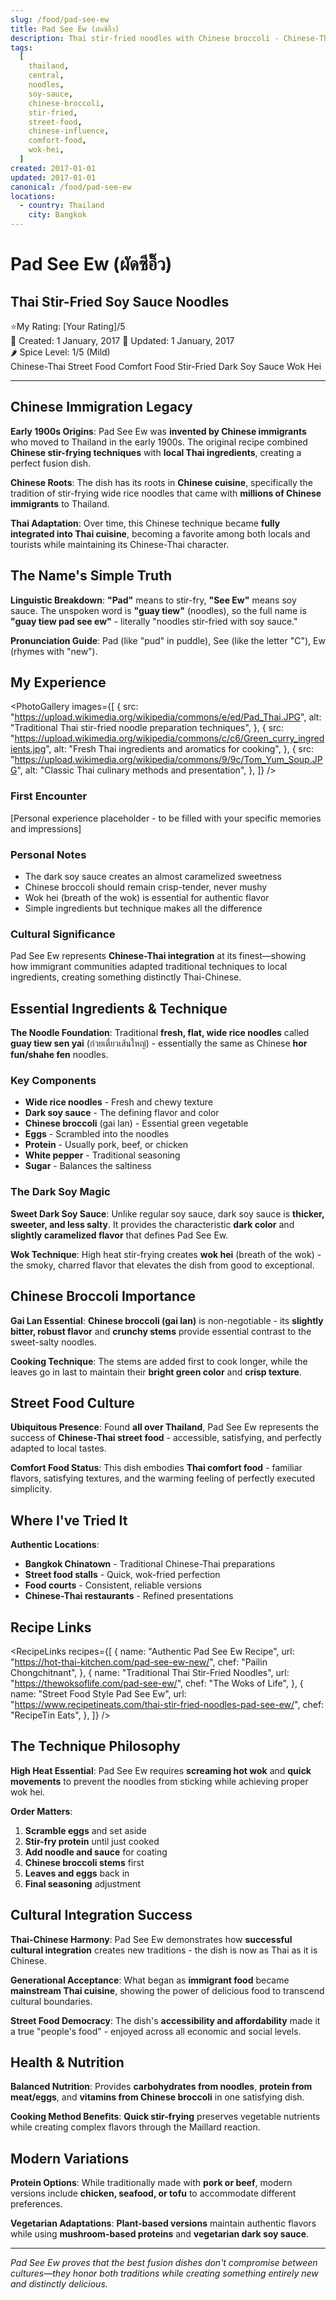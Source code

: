 ```yaml
---
slug: /food/pad-see-ew
title: Pad See Ew (ผัดซีอิ๊ว)
description: Thai stir-fried noodles with Chinese broccoli - Chinese-Thai comfort food perfection
tags:
  [
    thailand,
    central,
    noodles,
    soy-sauce,
    chinese-broccoli,
    stir-fried,
    street-food,
    chinese-influence,
    comfort-food,
    wok-hei,
  ]
created: 2017-01-01
updated: 2017-01-01
canonical: /food/pad-see-ew
locations:
  - country: Thailand
    city: Bangkok
---
```



# Pad See Ew (ผัดซีอิ๊ว)

## Thai Stir-Fried Soy Sauce Noodles

<div className="food-rating">
  <span className="star">⭐</span>My Rating: [Your Rating]/5
</div>

<div className="food-metadata">
  <span className="food-date">📅 Created: 1 January, 2017</span>
  <span className="food-date">🔄 Updated: 1 January, 2017</span>
</div>

<div className="spice-level">🌶️ Spice Level: 1/5 (Mild)</div>

<div className="food-tags">
  <span className="food-tag">Chinese-Thai</span>
  <span className="food-tag">Street Food</span>
  <span className="food-tag">Comfort Food</span>
  <span className="food-tag">Stir-Fried</span>
  <span className="food-tag">Dark Soy Sauce</span>
  <span className="food-tag">Wok Hei</span>
</div>

---

## Chinese Immigration Legacy

**Early 1900s Origins**: Pad See Ew was **invented by Chinese immigrants** who moved to Thailand in the early 1900s. The original recipe combined **Chinese stir-frying techniques** with **local Thai ingredients**, creating a perfect fusion dish.

**Chinese Roots**: The dish has its roots in **Chinese cuisine**, specifically the tradition of stir-frying wide rice noodles that came with **millions of Chinese immigrants** to Thailand.

**Thai Adaptation**: Over time, this Chinese technique became **fully integrated into Thai cuisine**, becoming a favorite among both locals and tourists while maintaining its Chinese-Thai character.

## The Name's Simple Truth

**Linguistic Breakdown**: **"Pad"** means to stir-fry, **"See Ew"** means soy sauce. The unspoken word is **"guay tiew"** (noodles), so the full name is **"guay tiew pad see ew"** - literally "noodles stir-fried with soy sauce."

**Pronunciation Guide**: Pad (like "pud" in puddle), See (like the letter "C"), Ew (rhymes with "new").

## My Experience

<PhotoGallery
  images={[
    {
      src: "https://upload.wikimedia.org/wikipedia/commons/e/ed/Pad_Thai.JPG",
      alt: "Traditional Thai stir-fried noodle preparation techniques",
    },
    {
      src: "https://upload.wikimedia.org/wikipedia/commons/c/c6/Green_curry_ingredients.jpg",
      alt: "Fresh Thai ingredients and aromatics for cooking",
    },
    {
      src: "https://upload.wikimedia.org/wikipedia/commons/9/9c/Tom_Yum_Soup.JPG",
      alt: "Classic Thai culinary methods and presentation",
    },
  ]}
/>

### First Encounter

[Personal experience placeholder - to be filled with your specific memories and impressions]

### Personal Notes

- The dark soy sauce creates an almost caramelized sweetness
- Chinese broccoli should remain crisp-tender, never mushy
- Wok hei (breath of the wok) is essential for authentic flavor
- Simple ingredients but technique makes all the difference

### Cultural Significance

Pad See Ew represents **Chinese-Thai integration** at its finest—showing how immigrant communities adapted traditional techniques to local ingredients, creating something distinctly Thai-Chinese.

## Essential Ingredients & Technique

**The Noodle Foundation**: Traditional **fresh, flat, wide rice noodles** called **guay tiew sen yai** (ก๋วยเตี๋ยวเส้นใหญ่) - essentially the same as Chinese **hor fun/shahe fen** noodles.

### Key Components

- **Wide rice noodles** - Fresh and chewy texture
- **Dark soy sauce** - The defining flavor and color
- **Chinese broccoli** (gai lan) - Essential green vegetable
- **Eggs** - Scrambled into the noodles
- **Protein** - Usually pork, beef, or chicken
- **White pepper** - Traditional seasoning
- **Sugar** - Balances the saltiness

### The Dark Soy Magic

**Sweet Dark Soy Sauce**: Unlike regular soy sauce, dark soy sauce is **thicker, sweeter, and less salty**. It provides the characteristic **dark color** and **slightly caramelized flavor** that defines Pad See Ew.

**Wok Technique**: High heat stir-frying creates **wok hei** (breath of the wok) - the smoky, charred flavor that elevates the dish from good to exceptional.

## Chinese Broccoli Importance

**Gai Lan Essential**: **Chinese broccoli (gai lan)** is non-negotiable - its **slightly bitter, robust flavor** and **crunchy stems** provide essential contrast to the sweet-salty noodles.

**Cooking Technique**: The stems are added first to cook longer, while the leaves go in last to maintain their **bright green color** and **crisp texture**.

## Street Food Culture

**Ubiquitous Presence**: Found **all over Thailand**, Pad See Ew represents the success of **Chinese-Thai street food** - accessible, satisfying, and perfectly adapted to local tastes.

**Comfort Food Status**: This dish embodies **Thai comfort food** - familiar flavors, satisfying textures, and the warming feeling of perfectly executed simplicity.

## Where I've Tried It

<MapEmbed
  location="Thailand"
  description="Street stalls and food courts throughout Thailand where Chinese-Thai cuisine thrives"
/>

**Authentic Locations**:

- **Bangkok Chinatown** - Traditional Chinese-Thai preparations
- **Street food stalls** - Quick, wok-fried perfection
- **Food courts** - Consistent, reliable versions
- **Chinese-Thai restaurants** - Refined presentations

## Recipe Links

<RecipeLinks
  recipes={[
    {
      name: "Authentic Pad See Ew Recipe",
      url: "https://hot-thai-kitchen.com/pad-see-ew-new/",
      chef: "Pailin Chongchitnant",
    },
    {
      name: "Traditional Thai Stir-Fried Noodles",
      url: "https://thewoksoflife.com/pad-see-ew/",
      chef: "The Woks of Life",
    },
    {
      name: "Street Food Style Pad See Ew",
      url: "https://www.recipetineats.com/thai-stir-fried-noodles-pad-see-ew/",
      chef: "RecipeTin Eats",
    },
  ]}
/>

## The Technique Philosophy

**High Heat Essential**: Pad See Ew requires **screaming hot wok** and **quick movements** to prevent the noodles from sticking while achieving proper wok hei.

**Order Matters**:

1. **Scramble eggs** and set aside
2. **Stir-fry protein** until just cooked
3. **Add noodle and sauce** for coating
4. **Chinese broccoli stems** first
5. **Leaves and eggs** back in
6. **Final seasoning** adjustment

## Cultural Integration Success

**Thai-Chinese Harmony**: Pad See Ew demonstrates how **successful cultural integration** creates new traditions - the dish is now as Thai as it is Chinese.

**Generational Acceptance**: What began as **immigrant food** became **mainstream Thai cuisine**, showing the power of delicious food to transcend cultural boundaries.

**Street Food Democracy**: The dish's **accessibility and affordability** made it a true "people's food" - enjoyed across all economic and social levels.

## Health & Nutrition

**Balanced Nutrition**: Provides **carbohydrates from noodles**, **protein from meat/eggs**, and **vitamins from Chinese broccoli** in one satisfying dish.

**Cooking Method Benefits**: **Quick stir-frying** preserves vegetable nutrients while creating complex flavors through the Maillard reaction.

## Modern Variations

**Protein Options**: While traditionally made with **pork or beef**, modern versions include **chicken, seafood, or tofu** to accommodate different preferences.

**Vegetarian Adaptations**: **Plant-based versions** maintain authentic flavors while using **mushroom-based proteins** and **vegetarian dark soy sauce**.

---

_Pad See Ew proves that the best fusion dishes don't compromise between cultures—they honor both traditions while creating something entirely new and distinctly delicious._
